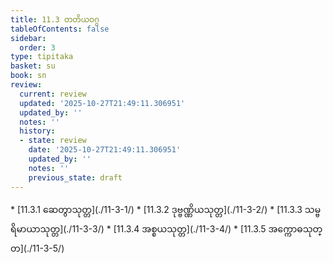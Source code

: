 ```yaml
---
title: 11.3 တတိယဝဂ္ဂ
tableOfContents: false
sidebar:
  order: 3
type: tipitaka
basket: su
book: sn
review:
  current: review
  updated: '2025-10-27T21:49:11.306951'
  updated_by: ''
  notes: ''
  history:
  - state: review
    date: '2025-10-27T21:49:11.306951'
    updated_by: ''
    notes: ''
    previous_state: draft
---
```



<ReviewStatus review={frontmatter.review} showDetails={true} />

<HypothesisAnnotation frontmatter={frontmatter} />

<DynamicBreadcrumb />



<TableOfContents book="sn" section="11.3">
* [11.3.1 ဆေတွာသုတ္တ](./11-3-1/)
* [11.3.2 ဒုဗ္ဗဏ္ဏိယသုတ္တ](./11-3-2/)
* [11.3.3 သမ္ဗရိမာယာသုတ္တ](./11-3-3/)
* [11.3.4 အစ္စယသုတ္တ](./11-3-4/)
* [11.3.5 အက္ကောဓသုတ္တ](./11-3-5/)
</TableOfContents>